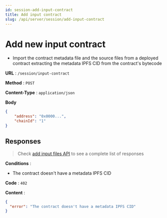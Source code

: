 ```yaml
---
id: session-add-input-contract
title: Add input contract
slug: /api/server/session/add-input-contract
---
```



# Add new input contract

- Import the contract metadata file and the source files from a deployed contract extracting the metadata IPFS CID from the contract's bytecode

<V2Note />

**URL** : `/session/input-contract`

**Method** : `POST`

**Content-Type** : `application/json`

**Body**

```json
{
    "address": "0x0000...",
    "chainId": "1"
}
```

## Responses

> Check [add input files API](/docs/api/server/session/add-input-files) to see a complete list of responses

**Conditions** :

- The contract doesn't have a metadata IPFS CID 

**Code** : `402`

**Content** :

```json
{
  "error": "The contract doesn't have a metadata IPFS CID"
}
```
